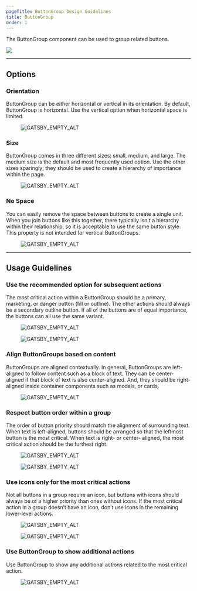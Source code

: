 ```yaml
---
pageTitle: ButtonGroup Design Guidelines
title: ButtonGroup
order: 1
---
```



<PageContent componentName="buttongroup" type="design">

<LeadParagraph>
  The ButtonGroup component can be used to group related buttons.
</LeadParagraph>

![ ](../../images/button-group/button-group-intro.png)

---

## Options

### Orientation

ButtonGroup can be either horizontal or vertical in its orientation. By default, ButtonGroup is horizontal. Use the vertical option when horizontal space is limited.

<div className="two-col">
  <div className="row">
    <div className="col col-1">
      <figure>
        <img
          src="../../images/button-group/orientation.png"
          alt="GATSBY_EMPTY_ALT"
        />
      </figure>
    </div>
    <div className="col col-2"></div>
  </div>
</div>

### Size

ButtonGroup comes in three different sizes: small, medium, and large. The medium size is the default and most frequently used option. Use the other sizes sparingly; they should be used to create a hierarchy of importance within the page.

<div className="two-col">
  <div className="row">
    <div className="col col-1">
      <figure>
        <img src="../../images/button-group/size.png" alt="GATSBY_EMPTY_ALT" />
      </figure>
    </div>
    <div className="col col-2"></div>
  </div>
</div>

### No Space

You can easily remove the space between buttons to create a single unit. When you join buttons like this together, there typically isn't a hierarchy within their relationship, so it is acceptable to use the same button style. This property is not intended for vertical ButtonGroups.

<div className="two-col">
  <div className="row">
    <div className="col col-1">
      <figure>
        <img
          src="../../images/button-group/no-space.png"
          alt="GATSBY_EMPTY_ALT"
        />
      </figure>
    </div>
    <div className="col col-2"></div>
  </div>
</div>

---

## Usage Guidelines

### Use the recommended option for subsequent actions

The most critical action within a ButtonGroup should be a primary, marketing, or danger button (fill or outline). The other actions should always be a secondary outline button. If all of the buttons are of equal importance, the buttons can all use the same variant.

<div className="two-col">
  <div className="row">
    <div className="col col-1">
      <figure>
        <img
          src="../../images/button-group/good-groupings.png"
          alt="GATSBY_EMPTY_ALT"
        />
      </figure>
    </div>
    <div className="col col-2">
      <figure>
        <img
          src="../../images/button-group/bad-groupings.png"
          alt="GATSBY_EMPTY_ALT"
        />
      </figure>
    </div>
  </div>
</div>

### Align ButtonGroups based on content

ButtonGroups are aligned contextually. In general, ButtonGroups are left-aligned to follow content such as a block of text. They can be center-aligned if that block of text is also center-aligned. And, they should be right-aligned inside container components such as modals, or cards.

<div className="two-col">
  <div className="row">
    <div className="col col-1">
      <figure>
        <img
          src="../../images/button-group/alignment.png"
          alt="GATSBY_EMPTY_ALT"
        />
      </figure>
    </div>
    <div className="col col-2"></div>
  </div>
</div>

### Respect button order within a group

The order of button priority should match the alignment of surrounding text. When text is left-aligned, buttons should be arranged so that the leftmost button is the most critical. When text is right- or center- aligned, the most critical action should be the furthest right.

<div className="two-col">
  <div className="row">
    <div className="col col-1">
      <figure>
        <img
          src="../../images/button-group/button-order-good.png"
          alt="GATSBY_EMPTY_ALT"
        />
      </figure>
    </div>
    <div className="col col-2">
      <figure>
        <img
          src="../../images/button-group/button-order-bad.png"
          alt="GATSBY_EMPTY_ALT"
        />
      </figure>
    </div>
  </div>
</div>

### Use icons only for the most critical actions

Not all buttons in a group require an icon, but buttons with icons should always be of a higher priority than ones without icons. If the most critical action in a group doesn’t have an icon, don’t use icons in the remaining lower-level actions.

<div className="two-col">
  <div className="row">
    <div className="col col-1">
      <figure>
        <img
          src="../../images/button-group/icons-good.png"
          alt="GATSBY_EMPTY_ALT"
        />
      </figure>
    </div>
    <div className="col col-2">
      <figure>
        <img
          src="../../images/button-group/icons-bad.png"
          alt="GATSBY_EMPTY_ALT"
        />
      </figure>
    </div>
  </div>
</div>

### Use ButtonGroup to show additional actions

Use ButtonGroup to show any additional actions related to the most critical action.

<div className="two-col">
  <div className="row">
    <div className="col col-1">
      <figure>
        <img
          src="../../images/button-group/additional-actions.png"
          alt="GATSBY_EMPTY_ALT"
        />
      </figure>
    </div>
    <div className="col col-2"></div>
  </div>
</div>

<span className="horizontal-spacer"></span>

</PageContent>

